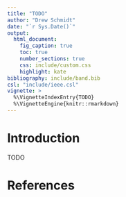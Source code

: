 ```yaml
---
title: "TODO"
author: "Drew Schmidt"
date: "`r Sys.Date()`"
output:
  html_document:
    fig_caption: true
    toc: true
    number_sections: true
    css: include/custom.css
    highlight: kate
bibliography: include/band.bib
csl: "include/ieee.csl"
vignette: >
  %\VignetteIndexEntry{TODO}
  %\VignetteEngine{knitr::rmarkdown}
---
```



# Introduction

TODO




# References
<script language="JavaScript" src="include/headers.js"></script>
